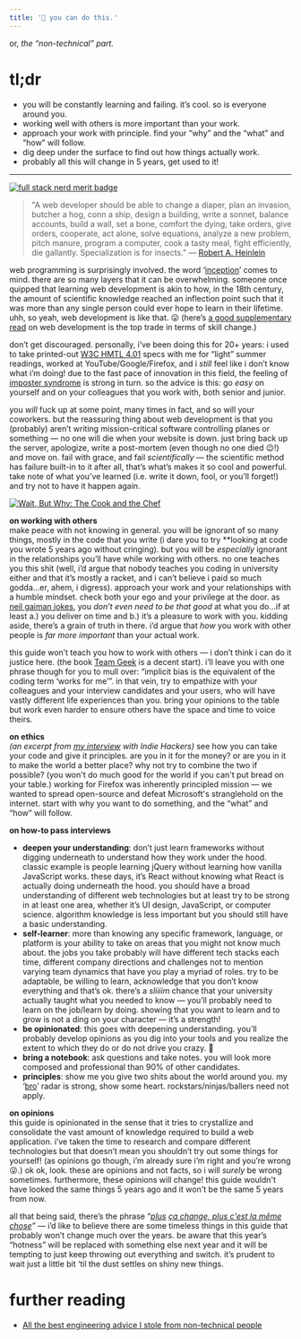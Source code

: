 ```yaml
---
title: '💪 you can do this.'
---
```


or, *the “non-technical” part.*

# tl;dr
- you will be constantly learning and failing. it’s cool. so is everyone around you.
- working well with others is more important than your work.
- approach your work with principle. find your “why” and the “what” and “how” will follow.
- dig deep under the surface to find out how things actually work.
- probably all this will change in 5 years, get used to it!


----------
[![full stack nerd merit badge](https://cdn.shopify.com/s/files/1/0031/3912/products/full_stack_web_developer_1024x1024.jpg?v=1257271925 "right-25")](https://web.archive.org/web/20230528165523/https://www.nerdmeritbadges.com/products/06-full-stack-web-developer)



> "A web developer should be able to change a diaper, plan an invasion, butcher a hog, conn a ship, design a building, write a sonnet, balance accounts, build a wall, set a bone, comfort the dying, take orders, give orders, cooperate, act alone, solve equations, analyze a new problem, pitch manure, program a computer, cook a tasty meal, fight efficiently, die gallantly. Specialization is for insects."
> — [Robert A. Heinlein](https://web.archive.org/web/20230528165523/https://www.nerdmeritbadges.com/products/06-full-stack-web-developer)

web programming is surprisingly involved. the word ‘[inception](https://en.wikipedia.org/wiki/Inception)’ comes to mind. there are so many layers that it can be overwhelming. someone once quipped that learning web development is akin to how, in the 18th century, the amount of scientific knowledge reached an inflection point such that it was more than any single person could ever hope to learn in their lifetime. uhh, so yeah, web development is like that. 😛 (here’s [a good supplementary read](https://whoisnnamdi.com/never-enough-developers/) on web development is the top trade in terms of skill change.)

don’t get discouraged. personally, i’ve been doing this for 20+ years: i used to take printed-out [W3C HMTL 4.01](https://www.w3.org/TR/html401/) specs with me for “light” summer readings, worked at YouTube/Google/Firefox, and i *still* feel like i don’t know what i’m doing! due to the fast pace of innovation in this field, the feeling of [imposter syndrome](https://en.wikipedia.org/wiki/Impostor_syndrome) is strong in turn. so the advice is this: go *easy* on yourself and on your colleagues that you work with, both senior and junior.

you *will* fuck up at some point, many times in fact, and so will your coworkers. but the reassuring thing about web development is that you (probably) aren’t writing mission-critical software controlling planes or something — no one will die when your website is down. just bring back up the server, apologize, write a post-mortem (even though no one died 😉!) and move on. fail with grace, and fail *scientifically* — the scientific method has failure built-in to it after all, that’s what’s makes it so cool and powerful. take note of what you’ve learned (i.e. write it down, fool, or you’ll forget!) and try not to have it happen again.

[![Wait, But Why: The Cook and the Chef](https://paper-attachments.dropboxusercontent.com/s_473E38A2BC13BDA507F77B073EB18409DB47BDDA6C4834BF6D806EE605C99DFE_1699448873726_4-Subjects.png)](https://waitbutwhy.com/2015/11/the-cook-and-the-chef-musks-secret-sauce.html)


**on working with others**  
make peace with not knowing in general. you will be ignorant of so many things, mostly in the code that you write (i dare you to try **looking at code you wrote 5 years ago without cringing). but you will be *especially* ignorant in the relationships you’ll have while working with others. no one teaches you this shit (well, i’d argue that nobody teaches you coding in university either and that it’s mostly a racket, and i can’t believe i paid so much godda…er, ahem, i digress). approach your work and your relationships with a humble mindset. check both your ego and your privilege at the door. as [neil gaiman jokes](https://youtu.be/ikAb-NYkseI?t=14m7s), you *don’t even need to be that good* at what you do…if at least a.) you deliver on time and b.) it’s a pleasure to work with you. kidding aside, there’s a grain of truth in there. i’d argue that *how* you work with other people is *far more important* than your actual work.

this guide won’t teach you how to work with others — i don’t think i can do it justice here. (the book [Team Geek](http://shop.oreilly.com/product/0636920018025.do) is a decent start). i’ll leave you with one phrase though for you to mull over: “implicit bias is the equivalent of the coding term ‘works for me’”. in that vein, try to empathize with your colleagues and your interview candidates and your users, who will have vastly different life experiences than you. bring your opinions to the table but work even harder to ensure others have the space and time to voice theirs.

**on ethics**  
*(an excerpt from* [*my interview*](https://www.indiehackers.com/interview/fireftp-and-firessh-6f35f5d6fc) *with Indie Hackers)*
see how you can take your code and give it principles. are you in it for the money? or are you in it to make the world a better place? why not try to combine the two if possible? (you won't do much good for the world if you can't put bread on your table.) working for Firefox was inherently principled mission — we wanted to spread open-source and defeat Microsoft's stranglehold on the internet. start with why you want to do something, and the “what” and “how” will follow.

**on how-to pass interviews**

- **deepen your understanding**: don’t just learn frameworks without digging underneath to understand how they work under the hood. classic example is people learning jQuery without learning how vanilla JavaScript works. these days, it’s React without knowing what React is actually doing underneath the hood. you should have a broad understanding of different web technologies but at least try to be strong in at least one area, whether it’s UI design, JavaScript, or computer science. algorithm knowledge is less important but you should still have a basic understanding.
- **self-learner**: more than knowing any specific framework, language, or platform is your ability to take on areas that you might not know much about. the jobs you take probably will have different tech stacks each time, different company directions and challenges not to mention varying team dynamics that have you play a myriad of roles. try to be adaptable, be willing to learn, acknowledge that you don’t know everything and that’s ok. there’s a *sliiiim* chance that your university actually taught what you needed to know — you’ll probably need to learn on the job/learn by doing. showing that you want to learn and to grow is not a ding on your character — it’s a strength!
- **be opinionated**: this goes with deepening understanding. you’ll probably develop opinions as you dig into your tools and you realize the extent to which they do or do not drive you crazy. 🙂 
- **bring a notebook**: ask questions and take notes. you will look more composed and professional than 90% of other candidates.
- **principles**: show me you give two shits about the world around you. my ‘[bro](https://en.wikipedia.org/wiki/Brogrammer)’ radar is strong, show some heart. rockstars/ninjas/ballers need not apply.

**on opinions**  
this guide is opinionated in the sense that it tries to crystallize and consolidate the vast amount of knowledge required to build a web application. i’ve taken the time to research and compare different technologies but that doesn’t mean you shouldn’t try out some things for yourself! (as opinions go though, i’m already sure i’m right and you’re wrong 😜.) ok ok, look. these are opinions and not facts, so i will *surely* be wrong sometimes. furthermore, these opinions will change! this guide wouldn't have looked the same things 5 years ago and it won't be the same 5 years from now.

all that being said, there’s the phrase “[*plus*](https://en.wiktionary.org/wiki/plus_%C3%A7a_change,_plus_c%27est_la_m%C3%AAme_chose) [*ça change, plus c'est la même chose*](https://en.wiktionary.org/wiki/the_more_things_change,_the_more_they_stay_the_same)*”* — i’d like to believe there are some timeless things in this guide that probably won’t change much over the years. be aware that this year’s “hotness” will be replaced with something else next year and it will be tempting to just keep throwing out everything and switch. it’s prudent to wait just a little bit ‘til the dust settles on shiny new things.


# further reading
- [All the best engineering advice I stole from non-technical people](https://bellmar.medium.com/all-the-best-engineering-advice-i-stole-from-non-technical-people-eb7f90ca2f5f)
